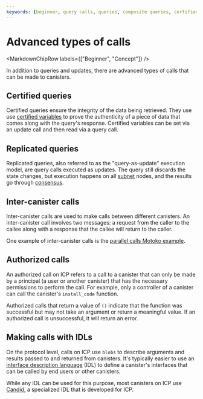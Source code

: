 ```yaml
---
keywords: [beginner, query calls, queries, composite queries, certified queries, replicated queries, inter-canister calls, intercanister, authorized calls, calls with candid, calls with idl]
---
```



# Advanced types of calls

<MarkdownChipRow labels={["Beginner", "Concept"]} />

In addition to queries and updates, there are advanced types of calls that can be made to canisters.

## Certified queries

Certified queries ensure the integrity of the data being retrieved. They use use [certified variables](/docs/references/samples/motoko/cert-var/) to prove the authenticity of a piece of data that comes along with the query's response. Certified variables can be set via an update call and then read via a query call.

## Replicated queries

Replicated queries, also referred to as the "query-as-update" execution model, are query calls executed as updates. The query still discards the state changes, but execution happens on all [subnet](https://learn.internetcomputer.org/hc/en-us/articles/34209955782420-Subnet-Creation) nodes, and the results go through [consensus](https://learn.internetcomputer.org/hc/en-us/articles/34207558615956-Consensus).


## Inter-canister calls

Inter-canister calls are used to make calls between different canisters. An inter-canister call involves two messages: a request from the caller to the callee along with a response that the callee will return to the caller.

One example of inter-canister calls is the [parallel calls Motoko example](https://github.com/dfinity/examples/tree/master/motoko/parallel_calls).

## Authorized calls

An authorized call on ICP refers to a call to a canister that can only be made by a principal (a user or another canister) that has the necessary permissions to perform the call. For example, only a controller of a canister can call the canister's `install_code` function.

Authorized calls that return a value of `()` indicate that the function was successful but may not take an argument or return a meaningful value. If an authorized call is unsuccessful, it will return an error.

## Making calls with IDLs

On the protocol level, calls on ICP use `blobs` to describe arguments and results passed to and returned from canisters. It's typically easier to use an [interface description language](https://en.wikipedia.org/wiki/Interface_description_language) (IDL) to define a canister's interfaces that can be called by end users or other canisters.

While any IDL can be used for this purpose, most canisters on ICP use [Candid](/docs/building-apps/interact-with-canisters/candid/candid-concepts), a specialized IDL that is developed for ICP.
